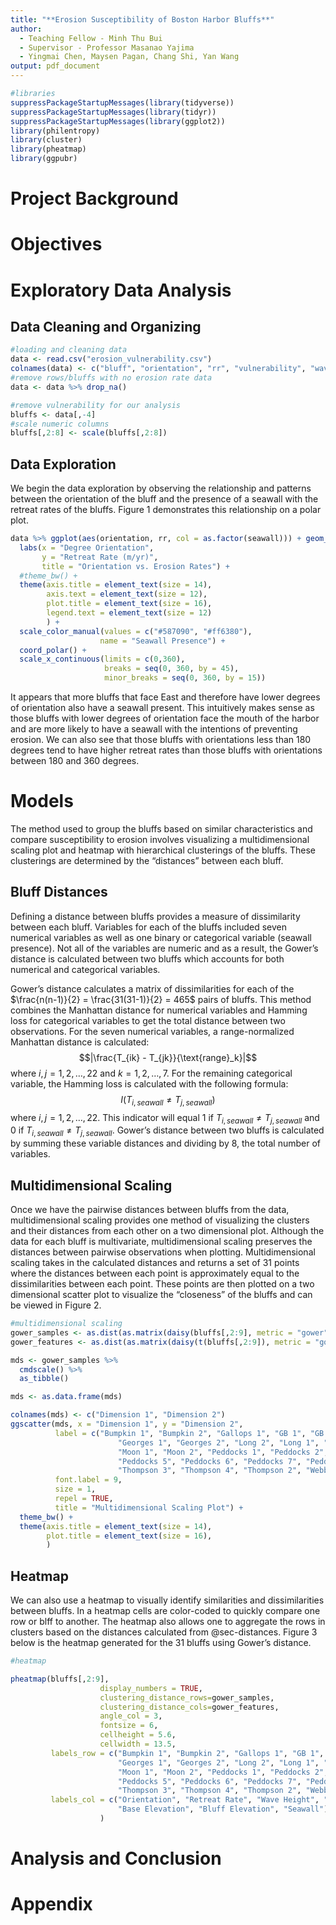 ```yaml
---
title: "**Erosion Susceptibility of Boston Harbor Bluffs**"
author:
  - Teaching Fellow - Minh Thu Bui
  - Supervisor - Professor Masanao Yajima
  - Yingmai Chen, Maysen Pagan, Chang Shi, Yan Wang
output: pdf_document
---
```

```r
#libraries
suppressPackageStartupMessages(library(tidyverse))
suppressPackageStartupMessages(library(tidyr))
suppressPackageStartupMessages(library(ggplot2))
library(philentropy)
library(cluster)
library(pheatmap)
library(ggpubr)
```

# Project Background

# Objectives

# Exploratory Data Analysis

## Data Cleaning and Organizing 
```r
#loading and cleaning data
data <- read.csv("erosion_vulnerability.csv")
colnames(data) <- c("bluff", "orientation", "rr", "vulnerability", "wave.height", "max.wave.height", "mud.comp", "base.el", "bluff.el", "seawall")
#remove rows/bluffs with no erosion rate data
data <- data %>% drop_na()
```

```r
#remove vulnerability for our analysis
bluffs <- data[,-4]
#scale numeric columns
bluffs[,2:8] <- scale(bluffs[,2:8])
```

## Data Exploration

We begin the data exploration by observing the relationship and patterns between the orientation of the bluff and the presence of a seawall with the retreat rates of the bluffs. Figure 1 demonstrates this relationship on a polar plot. \

```r

data %>% ggplot(aes(orientation, rr, col = as.factor(seawall))) + geom_point(alpha=0.5) +
  labs(x = "Degree Orientation",
       y = "Retreat Rate (m/yr)", 
       title = "Orientation vs. Erosion Rates") +
  #theme_bw() +
  theme(axis.title = element_text(size = 14),
        axis.text = element_text(size = 12), 
        plot.title = element_text(size = 16),
        legend.text = element_text(size = 12)
        ) + 
  scale_color_manual(values = c("#587090", "#ff6380"),
                    name = "Seawall Presence") +
  coord_polar() +
  scale_x_continuous(limits = c(0,360),
                     breaks = seq(0, 360, by = 45),
                     minor_breaks = seq(0, 360, by = 15))
```

It appears that more bluffs that face East and therefore have lower degrees of orientation also have a seawall present. This intuitively makes sense as those bluffs with lower degrees of orientation face the mouth of the harbor and are more likely to have a seawall with the intentions of preventing erosion. We can also see that those bluffs with orientations less than 180 degrees tend to have higher retreat rates than those bluffs with orientations between 180 and 360 degrees.

# Models

The method used to group the bluffs based on similar characteristics and compare susceptibility to erosion involves visualizing a multidimensional scaling plot and heatmap with hierarchical clusterings of the bluffs. These clusterings are determined by the "distances" between each bluff.

## Bluff Distances {#sec-distances}

Defining a distance between bluffs provides a measure of dissimilarity between each bluff. Variables for each of the bluffs included seven numerical variables as well as one binary or categorical variable (seawall presence). Not all of the variables are numeric and as a result, the Gower's distance is calculated between two bluffs which accounts for both numerical and categorical variables.

Gower's distance calculates a matrix of dissimilarities for each of the $\frac{n(n-1)}{2} = \frac{31(31-1)}{2} = 465$ pairs of bluffs. This method combines the Manhattan distance for numerical variables and Hamming loss for categorical variables to get the total distance between two observations. For the seven numerical variables, a range-normalized Manhattan distance is calculated: $$|\frac{T_{ik} - T_{jk}}{\text{range}_k}|$$ where $i, j = 1, 2, \dots, 22$ and $k = 1, 2, \dots, 7$. For the remaining categorical variable, the Hamming loss is calculated with the following formula: $$I(T_{i,seawall} \neq T_{j,seawall})$$ where $i, j = 1, 2, \dots, 22$. This indicator will equal 1 if $T_{i,seawall} \neq T_{j,seawall}$ and 0 if $T_{i,seawall} \neq T_{j,seawall}$. Gower's distance between two bluffs is calculated by summing these variable distances and dividing by 8, the total number of variables.

## Multidimensional Scaling

Once we have the pairwise distances between bluffs from the data, multidimensional scaling provides one method of visualizing the clusters and their distances from each other on a two dimensional plot. Although the data for each bluff is multivariate, multidimensional scaling preserves the distances between pairwise observations when plotting. Multidimensional scaling takes in the calculated distances and returns a set of 31 points where the distances between each point is approximately equal to the dissimilarities between each point. These points are then plotted on a two dimensional scatter plot to visualize the "closeness" of the bluffs and can be viewed in Figure 2.

```r
#multidimensional scaling
gower_samples <- as.dist(as.matrix(daisy(bluffs[,2:9], metric = "gower")))
gower_features <- as.dist(as.matrix(daisy(t(bluffs[,2:9]), metric = "gower")))

mds <- gower_samples %>% 
  cmdscale() %>%
  as_tibble()

mds <- as.data.frame(mds)

colnames(mds) <- c("Dimension 1", "Dimension 2")
ggscatter(mds, x = "Dimension 1", y = "Dimension 2", 
          label = c("Bumpkin 1", "Bumpkin 2", "Gallops 1", "GB 1", "GB 2", "GB 3", "GB 4", 
                        "Georges 1", "Georges 2", "Long 2", "Long 1", "Long 3", "Lovells 1", "Lovells 2",
                        "Moon 1", "Moon 2", "Peddocks 1", "Peddocks 2", "Peddocks 3", "Peddocks 4", 
                        "Peddocks 5", "Peddocks 6", "Peddocks 7", "Peddocks 8", "Rainsford 1", "Thompson 1",
                        "Thompson 3", "Thompson 4", "Thompson 2", "Webb 1", "Webb 2"),
          font.label = 9,
          size = 1,
          repel = TRUE, 
          title = "Multidimensional Scaling Plot") +
  theme_bw() +
  theme(axis.title = element_text(size = 14),
        plot.title = element_text(size = 16),
        )


```

## Heatmap

We can also use a heatmap to visually identify similarities and dissimilarities between bluffs. In a heatmap cells are color-coded to quickly compare one row or blff to another. The heatmap also allows one to aggregate the rows in clusters based on the distances calculated from @sec-distances. Figure 3 below is the heatmap generated for the 31 bluffs using Gower's distance.

```r
#heatmap

pheatmap(bluffs[,2:9], 
                    display_numbers = TRUE, 
                    clustering_distance_rows=gower_samples,
                    clustering_distance_cols=gower_features,
                    angle_col = 3,
                    fontsize = 6,
                    cellheight = 5.6,
                    cellwidth = 13.5,
         labels_row = c("Bumpkin 1", "Bumpkin 2", "Gallops 1", "GB 1", "GB 2", "GB 3", "GB 4", 
                        "Georges 1", "Georges 2", "Long 2", "Long 1", "Long 3", "Lovells 1", "Lovells 2",
                        "Moon 1", "Moon 2", "Peddocks 1", "Peddocks 2", "Peddocks 3", "Peddocks 4", 
                        "Peddocks 5", "Peddocks 6", "Peddocks 7", "Peddocks 8", "Rainsford 1", "Thompson 1",
                        "Thompson 3", "Thompson 4", "Thompson 2", "Webb 1", "Webb 2"),
         labels_col = c("Orientation", "Retreat Rate", "Wave Height", "Max Wave Height", "Mud Composition",
                        "Base Elevation", "Bluff Elevation", "Seawall")
                    )
```

# Analysis and Conclusion

# Appendix












